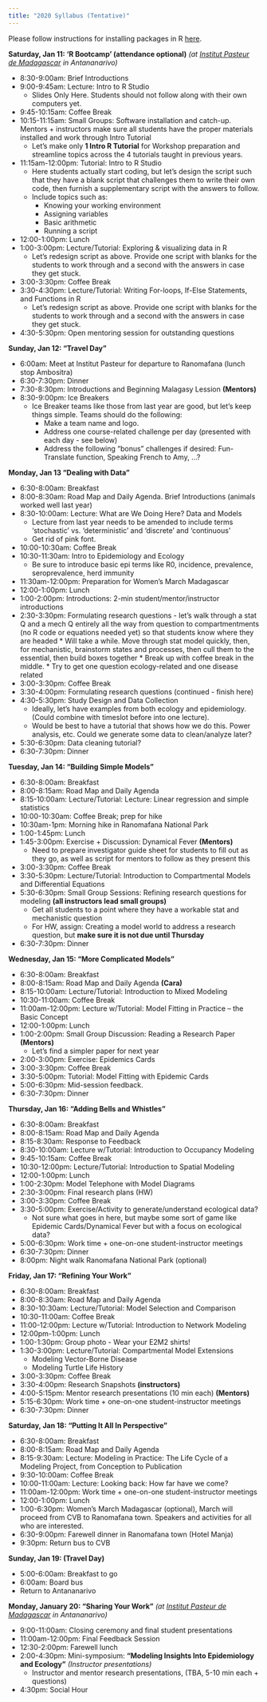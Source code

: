 ```yaml
---
title: "2020 Syllabus (Tentative)"
---
```


Please follow instructions for installing packages in R [here](E2M2-2018/E2M2_InstallPackages.html).


**Saturday, Jan 11: ‘R Bootcamp’ (attendance optional)** *(at [Institut Pasteur de Madagascar](http://www.pasteur.mg/) in Antananarivo)*

* 8:30-9:00am: Brief Introductions 
* 9:00-9:45am: Lecture: Intro to R Studio 
  * Slides Only Here. Students should not follow along with their own computers yet.
* 9:45-10:15am: Coffee Break
* 10:15-11:15am: Small Groups: Software installation and catch-up. Mentors + instructors make sure all students have the proper materials installed and work through Intro Tutorial 
  * Let's make only **1 Intro R Tutorial** for Workshop preparation and streamline topics across the 4 tutorials     taught in previous years.
* 11:15am-12:00pm: Tutorial: Intro to R Studio 
  * Here students actually start coding, but let's design the script such that they have a blank script that        challenges them to write their own code, then furnish a supplementary script with the answers to follow.
  * Include topics such as:
      * Knowing your working environment
      * Assigning variables
      * Basic arithmetic
      * Running a script
* 12:00-1:00pm: Lunch
* 1:00-3:00pm: Lecture/Tutorial: Exploring & visualizing data in R
  * Let's redesign script as above. Provide one script with blanks for the students to work through and a second   with the answers in case they get stuck.
* 3:00-3:30pm: Coffee Break
* 3:30-4:30pm: Lecture/Tutorial: Writing For-loops, If-Else Statements, and Functions in R 
  * Let's redesign script as above. Provide one script with blanks for the students to work through and a second   with the answers in case they get stuck.
* 4:30-5:30pm: Open mentoring session for outstanding questions

**Sunday, Jan 12: “Travel Day"**

* 6:00am: Meet at Institut Pasteur for departure to Ranomafana (lunch stop Ambositra)
* 6:30-7:30pm: Dinner
* 7:30-8:30pm: Introductions and Beginning Malagasy Lession __(Mentors)__
* 8:30-9:00pm: Ice Breakers 
  * Ice Breaker teams like those from last year are good, but let's keep things simple. Teams should do the         following:
    * Make a team name and logo.
    * Address one course-related challenge per day (presented with each day - see below)
    * Address the following "bonus" challenges if desired: Fun-Translate function, Speaking French to Amy, ...?


**Monday, Jan 13 “Dealing with Data”**

* 6:30-8:00am: Breakfast
* 8:00-8:30am: Road Map and Daily Agenda. Brief Introductions (animals worked well last year) 
* 8:30-10:00am: Lecture: What are We Doing Here? Data and Models 
  * Lecture from last year needs to be amended to include terms 'stochastic' vs. 'deterministic' and 'discrete'   and 'continuous'
  * Get rid of pink font.
* 10:00-10:30am: Coffee Break
* 10:30-11:30am: Intro to Epidemiology and Ecology
  * Be sure to introduce basic epi terms like R0, incidence, prevalence, seroprevalence, herd immunity
* 11:30am-12:00pm: Preparation for Women's March Madagascar 
* 12:00-1:00pm: Lunch
* 1:00-2:00pm: Introductions: 2-min student/mentor/instructor introductions
* 2:30-3:30pm: Formulating research questions - let's walk through a stat Q and a mech Q entirely all the way           from question to compartmentments (no R code or equations needed yet) so that students know where they          are headed
        * Will take a while. Move through stat model quickly, then, for mechanistic, brainstorm states and                processes, then cull them to the essential, then build boxes together
        * Break up with coffee break in the middle.
        * Try to get one question ecology-related and one disease related
* 3:00-3:30pm: Coffee Break
* 3:30-4:00pm: Formulating research questions (continued - finish here)
* 4:30-5:30pm: Study Design and Data Collection 
  * Ideally, let's have examples from both ecology and epidemiology. (Could combine with timeslot before into       one lecture).
  * Would be best to have a tutorial that shows how we do this. Power analysis, etc. Could we generate some data     to clean/analyze later? 
* 5:30-6:30pm: Data cleaning tutorial?
* 6:30-7:30pm: Dinner

**Tuesday, Jan 14: “Building Simple Models”**

* 6:30-8:00am: Breakfast
* 8:00-8:15am: Road Map and Daily Agenda 
* 8:15-10:00am: Lecture/Tutorial: Lecture: Linear regression and simple statistics
* 10:00-10:30am: Coffee Break; prep for hike
* 10:30am-1pm: Morning hike in Ranomafana National Park
* 1:00-1:45pm: Lunch
* 1:45-3:00pm: Exercise + Discussion: Dynamical Fever __(Mentors)__
  * Need to prepare investigator guide sheet for students to fill out as they go, as well as script for mentors to follow as they present this
* 3:00-3:30pm: Coffee Break 
* 3:30-5:30pm: Lecture/Tutorial: Introduction to Compartmental Models and Differential Equations
* 5:30-6:30pm: Small Group Sessions: Refining research questions for modeling __(all instructors lead small groups)__
  * Get all students to a point where they have a workable stat and mechanistic question
  * For HW, assign: Creating a model world to address a research question, but **make sure it is not due until Thursday**
* 6:30-7:30pm: Dinner


**Wednesday, Jan 15: “More Complicated Models”**

* 6:30-8:00am: Breakfast
* 8:00-8:15am: Road Map and Daily Agenda __(Cara)__
* 8:15-10:00am: Lecture/Tutorial: Introduction to Mixed Modeling
* 10:30-11:00am: Coffee Break
* 11:00am-12:00pm: Lecture w/Tutorial: Model Fitting in Practice – the Basic Concept
* 12:00-1:00pm: Lunch
* 1:00-2:00pm: Small Group Discussion: Reading a Research Paper __(Mentors)__
  * Let's find a simpler paper for next year
* 2:00-3:00pm: Exercise: Epidemics Cards
* 3:00-3:30pm: Coffee Break
* 3:30-5:00pm: Tutorial: Model Fitting with Epidemic Cards
* 5:00-6:30pm: Mid-session feedback.
* 6:30-7:30pm: Dinner


**Thursday, Jan 16: “Adding Bells and Whistles”**

* 6:30-8:00am: Breakfast
* 8:00-8:15am: Road Map and Daily Agenda 
* 8:15-8:30am: Response to Feedback
* 8:30-10:00am: Lecture w/Tutorial: Introduction to Occupancy Modeling
* 9:45-10:15am: Coffee Break
* 10:30-12:00pm: Lecture/Tutorial: Introduction to Spatial Modeling
* 12:00-1:00pm: Lunch
* 1:00-2:30pm: Model Telephone with Model Diagrams 
* 2:30-3:00pm: Final research plans (HW) 
* 3:00-3:30pm: Coffee Break
* 3:30-5:00pm: Exercise/Activity to generate/understand ecological data?
  * Not sure what goes in here, but maybe some sort of game like Epidemic Cards/Dynamical Fever but with a focus     on ecological data?
* 5:00-6:30pm: Work time + one-on-one student-instructor meetings
* 6:30-7:30pm: Dinner
* 8:00pm: Night walk Ranomafana National Park (optional)


**Friday, Jan 17: “Refining Your Work”**

* 6:30-8:00am: Breakfast
* 8:00-8:30am: Road Map and Daily Agenda 
* 8:30-10:30am: Lecture/Tutorial: Model Selection and Comparison
* 10:30-11:00am: Coffee Break
* 11:00-12:00pm:  Lecture w/Tutorial: Introduction to Network Modeling 
* 12:00pm-1:00pm: Lunch
* 1:00-1:30pm: Group photo - Wear your E2M2 shirts!
* 1:30-3:00pm: Lecture/Tutorial: Compartmental Model Extensions
  * Modeling Vector-Borne Disease 
  * Modeling Turtle Life History
* 3:00-3:30pm: Coffee Break
* 3:30-4:00pm: Research Snapshots __(instructors)__
* 4:00-5:15pm: Mentor research presentations (10 min each) __(Mentors)__
* 5:15-6:30pm: Work time + one-on-one student-instructor meetings
* 6:30-7:30pm: Dinner



**Saturday, Jan 18: “Putting It All In Perspective”**

* 6:30-8:00am: Breakfast
* 8:00-8:15am: Road Map and Daily Agenda 
* 8:15-9:30am: Lecture: Modeling in Practice: The Life Cycle of a Modeling Project, from Conception to Publication  
* 9:30-10:00am: Coffee Break
* 10:00-11:00am: Lecture: Looking back: How far have we come? 
* 11:00am-12:00pm:  Work time + one-on-one student-instructor meetings
* 12:00-1:00pm: Lunch
* 1:00-6:30pm: Women’s March Madagascar (optional), March will proceed from CVB to Ranomafana town. Speakers and activities for all who are interested. 
* 6:30-9:00pm: Farewell dinner in Ranomafana town (Hotel Manja)
* 9:30pm: Return bus to CVB

**Sunday, Jan 19: (Travel Day)**

* 5:00-6:00am: Breakfast to go
* 6:00am: Board bus
* Return to Antananarivo 


**Monday, January 20: "Sharing Your Work"** *(at [Institut Pasteur de Madagascar](http://www.pasteur.mg/) in Antananarivo)*

* 9:00-11:00am: Closing ceremony and final student presentations 
* 11:00am-12:00pm: Final Feedback Session
* 12:30-2:00pm: Farewell lunch
* 2:00-4:30pm: Mini-symposium: **“Modeling Insights Into Epidemiology and Ecology”** *(Instructor presentations)*
    * Instructor and mentor research presentations, (TBA, 5-10 min each + questions) 
* 4:30pm: Social Hour
